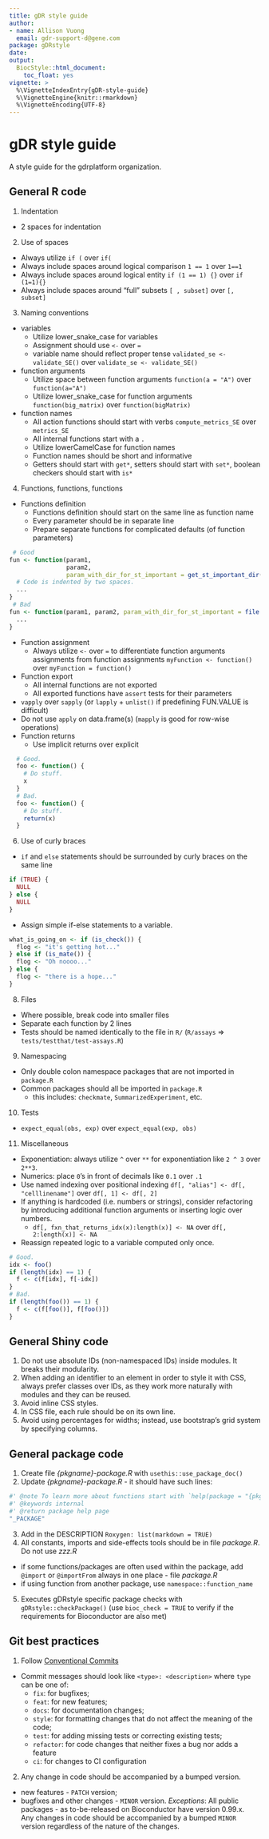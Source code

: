 ```yaml
---
title: gDR style guide
author:
- name: Allison Vuong 
  email: gdr-support-d@gene.com
package: gDRstyle
date: 
output:
  BiocStyle::html_document:
    toc_float: yes
vignette: >
  %\VignetteIndexEntry{gDR-style-guide}
  %\VignetteEngine{knitr::rmarkdown}
  %\VignetteEncoding{UTF-8}
---
```


# gDR style guide
A style guide for the gdrplatform organization.

## General R code

1. Indentation
  * 2 spaces for indentation
2. Use of spaces
  * Always utilize `if (` over `if(`
  * Always include spaces around logical comparison `1 == 1` over `1==1`
  * Always include spaces around logical entity `if (1 == 1) {}` over `if (1=1){}`
  * Always include spaces around "full" subsets `[ , subset]` over `[, subset]`
3. Naming conventions
  * variables
    * Utilize lower_snake_case for variables
    * Assignment should use `<-` over `=`
    * variable name should reflect proper tense `validated_se <- validate_SE()` over `validate_se <- validate_SE()`
  * function arguments
    * Utilize space between function arguments `function(a = "A")` over `function(a="A")`
    * Utilize lower_snake_case for function arguments `function(big_matrix)` over `function(bigMatrix)`
  * function names
    * All action functions should start with verbs `compute_metrics_SE` over `metrics_SE`
    * All internal functions start with a `.`
    * Utilize lowerCamelCase for function names
    * Function names should be short and informative
    * Getters should start with `get*`, setters should start with `set*`, boolean checkers should start with `is*`
4. Functions, functions, functions
  * Functions definition
    * Functions definition should start on the same line as function name
    * Every parameter should be in separate line
    * Prepare separate functions for complicated defaults (of function parameters)

```r
 # Good
fun <- function(param1,
                param2,
                param_with_dir_for_st_important = get_st_important_dir()) {
  # Code is indented by two spaces.
  ...
}
 # Bad
fun <- function(param1, param2, param_with_dir_for_st_important = file.path(system.file(paste(param1, "SE", "rds", sep = "."), package = "important_package"))) {
  ...
}
```

  * Function assignment
    * Always utilize `<-` over `=` to differentiate function arguments assignments from function assignments `myFunction <- function()` over `myFunction = function()`
  * Function export
    * All internal functions are not exported
    * All exported functions have `assert` tests for their parameters
  * `vapply` over `sapply` (or `lapply` + `unlist()` if predefining FUN.VALUE is difficult)
  * Do not use `apply` on data.frame(s) (`mapply` is good for row-wise operations) 
  * Function returns
    * Use implicit returns over explicit

```r
  # Good.
  foo <- function() {
    # Do stuff.
    x
  }
  # Bad.
  foo <- function() {
    # Do stuff.
    return(x)
  }
```

6. Use of curly braces
  * `if` and `else` statements should be surrounded by curly braces on the same line
```r
if (TRUE) {
  NULL
} else {
  NULL
}
```

  * Assign simple if-else statements to a variable.
```r
what_is_going_on <- if (is_check()) {
  flog <- "it's getting hot..."
} else if (is_mate()) {
  flog <- "Oh noooo..."
} else {
  flog <- "there is a hope..."
}
```

8. Files
  * Where possible, break code into smaller files
  * Separate each function by 2 lines
  * Tests should be named identically to the file in `R/` (`R/assays` => `tests/testthat/test-assays.R`)
9. Namespacing
  * Only double colon namespace packages that are not imported in `package.R`
  * Common packages should all be imported in `package.R`
    + this includes: `checkmate`, `SummarizedExperiment`, etc.
10. Tests
  * `expect_equal(obs, exp)` over `expect_equal(exp, obs)`
11. Miscellaneous
  * Exponentiation: always utilize `^` over `**` for exponentiation like `2 ^ 3` over `2**3`.
  * Numerics: place `0`'s in front of decimals like `0.1` over `.1`
  * Use named indexing over positional indexing `df[, "alias"] <- df[, "celllinename"]` over `df[, 1] <- df[, 2]`
  * If anything is hardcoded (i.e. numbers or strings), consider refactoring by introducing additional function arguments or inserting logic over numbers.
    * `df[, fxn_that_returns_idx(x):length(x)] <- NA` over `df[, 2:length(x)] <- NA`
  * Reassign repeated logic to a variable computed only once.
```r
# Good.
idx <- foo()
if (length(idx) == 1) {
  f <- c(f[idx], f[-idx])
}
# Bad.
if (length(foo()) == 1) {
  f <- c(f[foo()], f[foo()])
}
```

## General Shiny code
1. Do not use absolute IDs (non-namespaced IDs) inside modules. It breaks their modularity.
2. When adding an identifier to an element in order to style it with CSS, always prefer classes over IDs, as they work more naturally with modules and they can be reused.
3. Avoid inline CSS styles.
4. In CSS file, each rule should be on its own line.
5. Avoid using percentages for widths; instead, use bootstrap's grid system by specifying columns.

## General package code
1. Create file _{pkgname}-package.R_ with `usethis::use_package_doc()`
2. Update _{pkgname}-package.R_ - it should have such lines:
```r
#' @note To learn more about functions start with `help(package = "{pkgname}")` 
#' @keywords internal
#' @return package help page
"_PACKAGE"
```
3. Add in the DESCRIPTION `Roxygen: list(markdown = TRUE)`
4. All constants, imports and side-effects tools should be in file _package.R_. Do not use _zzz.R_
  * if some functions/packages are often used within the package, add `@import` or `@importFrom` always in one place - file _package.R_
  * if using function from another package, use `namespace::function_name`
5. Executes gDRstyle specific package checks with `gDRstyle::checkPackage()` (use `bioc_check = TRUE` to verify
if the requirements for Bioconductor are also met)

## Git best practices
1. Follow [Conventional Commits](https://www.conventionalcommits.org/en/v1.0.0/)
  * Commit messages should look like `<type>: <description>` where `type` can be one of:
    * `fix`: for bugfixes; 
    * `feat`: for new features;
    * `docs`: for documentation changes;
    * `style`: for formatting changes that do not affect the meaning of the code;
    * `test`: for adding missing tests or correcting existing tests;
    * `refactor`: for code changes that neither fixes a bug nor adds a feature
    * `ci`: for changes to CI configuration
2. Any change in code should be accompanied by a bumped version.
  * new features - `PATCH` version;
  * bugfixes and other changes - `MINOR` version.
*Exceptions*: All public packages - as to-be-released on Bioconductor have version 0.99.x.  
Any changes in code should be accompanied by a bumped `MINOR` version regardless of the nature of the changes.
